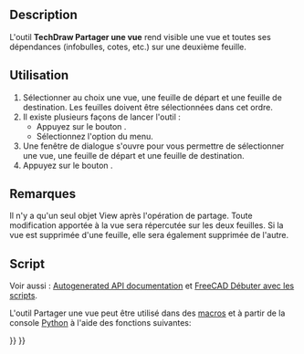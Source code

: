 <languages/>

{{Docnav/fr
|[[TechDraw_Image/fr|Image]]
|[[TechDraw_ProjectShape/fr|Projection de forme]]
|[[TechDraw_Workbench/fr|Atelier TechDraw]]
|IconL=TechDraw_Image.svg
|IconR=TechDraw_ProjectShape.svg
|IconC=Workbench_TechDraw.svg
}}

{{GuiCommand/fr
|Name=TechDraw ShareView
|Name/fr=TechDraw Partager une vue
|MenuLocation=TechDraw → Vues de Techdraw → Partager une vue avec une autre feuille
|Workbenches=[[TechDraw_Workbench/fr|TechDraw]]
|Version=0.20
|SeeAlso=
}}

==Description==

L'outil '''TechDraw Partager une vue''' rend visible une vue et toutes ses dépendances (infobulles, cotes, etc.) sur une deuxième feuille.

<span id="Usage"></span>
==Utilisation==

# Sélectionner au choix une vue, une feuille de départ et une feuille de destination. Les feuilles doivent être sélectionnées dans cet ordre.
# Il existe plusieurs façons de lancer l'outil :
#* Appuyez sur le bouton {{Button|[[Image:TechDraw_ShareView.svg|16px]] [[TechDraw_ShareView/fr|Partager une vue avec une autre feuille]]}}.
#* Sélectionnez l'option {{MenuCommand|TechDraw → Vues de Techdraw → [[Image:TechDraw_ShareView.svg|16px]] Partager une vue avec une autre feuille}} du menu.
# Une fenêtre de dialogue s'ouvre pour vous permettre de sélectionner une vue, une feuille de départ et une feuille de destination.
# Appuyez sur le bouton {{Button|OK}}.

<span id="Notes"></span>
==Remarques==

Il n'y a qu'un seul objet View après l'opération de partage. Toute modification apportée à la vue sera répercutée sur les deux feuilles. Si la vue est supprimée d'une feuille, elle sera également supprimée de l'autre.

<span id="Scripting"></span>
==Script==

Voir aussi : [https://freecad.github.io/SourceDoc/ Autogenerated API documentation] et [[FreeCAD_Scripting_Basics/fr|FreeCAD Débuter avec les scripts]].

L'outil Partager une vue peut être utilisé dans des [[Macros/fr|macros]] et à partir de la console [[Python/fr|Python]] à l'aide des fonctions suivantes:

{{Code|code=
import TechDrawTools
#MoveView with a True parameter in the last position performs a copy
TechDrawTools.MoveView(viewName, fromPageName, toPageName, True)
}}


{{Docnav/fr
|[[TechDraw_Image/fr|Image]]
|[[TechDraw_ProjectShape/fr|Projection de forme]]
|[[TechDraw_Workbench/fr|Atelier TechDraw]]
|IconL=TechDraw_Image.svg
|IconR=TechDraw_ProjectShape.svg
|IconC=Workbench_TechDraw.svg
}}

{{TechDraw_Tools_navi{{#translation:}}}}
{{Userdocnavi{{#translation:}}}}